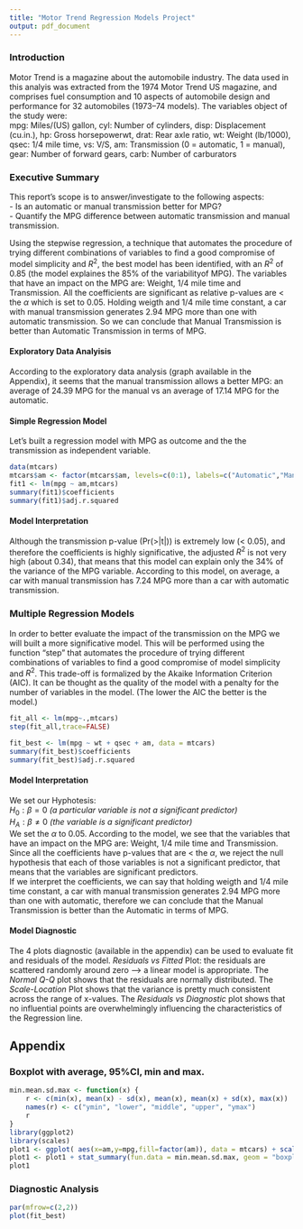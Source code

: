 ```yaml
---
title: "Motor Trend Regression Models Project"
output: pdf_document
---
```


### Introduction
Motor Trend is a magazine about the automobile industry. The data used in this analyis was extracted from the 1974 Motor Trend US magazine, and comprises fuel consumption and 10 aspects of automobile design and performance for 32 automobiles (1973–74 models).
The variables object of the study were:  
mpg: Miles/(US) gallon, cyl: Number of cylinders, disp: Displacement (cu.in.), hp: Gross horsepowerwt, drat: Rear axle ratio, wt: Weight (lb/1000), qsec: 1/4 mile time, vs: V/S, am: Transmission (0 = automatic, 1 = manual), gear: Number of forward gears, carb: Number of carburators  

### Executive Summary
This report's scope is to answer/investigate to the following aspects:  
- Is an automatic or manual transmission better for MPG?  
- Quantify the MPG difference between automatic transmission and manual transmission.

Using the stepwise regression, a technique that automates the procedure of trying different combinations of variables to find a good compromise of model simplicity and $R^2$, the best model has been identified, with an $R^2$ of 0.85 (the model explaines the 85% of the variabilityof MPG). The variables that have an impact on the MPG are: Weight, 1/4 mile time and Transmission. All the coefficients are significant as relative p-values are < the $\alpha$ which is set to 0.05.
Holding weigth and 1/4 mile time constant, a car with manual transmission generates 2.94 MPG more than one with automatic transmission. So we can conclude that Manual Transmission is better than Automatic Transmission in terms of MPG.

#### Exploratory Data Analyisis
According to the exploratory data analysis (graph available in the Appendix), it seems that the manual transmission allows a better MPG: an average of 24.39 MPG for the manual vs an average of 17.14 MPG for the automatic. 

#### Simple Regression Model
Let's built a regression model with MPG as outcome and the the transmission as independent variable.
```r
data(mtcars)
mtcars$am <- factor(mtcars$am, levels=c(0:1), labels=c("Automatic","Manual"))
fit1 <- lm(mpg ~ am,mtcars)
summary(fit1)$coefficients
summary(fit1)$adj.r.squared
```

#### Model Interpretation
Although the transmission p-value (Pr(>|t|)) is extremely low (< 0.05), and therefore the coefficients is highly significative, the adjusted $R^2$ is not very high (about 0.34), that means that this model can explain only the 34% of the variance of the MPG variable. According to this model, on average, a car with manual transmission has 7.24 MPG more than a car with automatic transmission.


### Multiple Regression Models
In order to better evaluate the impact of the transmission on the MPG we will built a more significative model. This will be performed using the function "step" that automates the procedure of trying different combinations of variables to find a good compromise of model simplicity and $R^2$.
This trade-off is formalized by the Akaike Information Criterion (AIC). It can be thought as the quality of the model with a penalty for the number of variables in the model. (The lower the AIC the better is the model.)
```r
fit_all <- lm(mpg~.,mtcars)
step(fit_all,trace=FALSE)
```

```r
fit_best <- lm(mpg ~ wt + qsec + am, data = mtcars)
summary(fit_best)$coefficients
summary(fit_best)$adj.r.squared
```

#### Model Interpretation
We set our Hyphotesis:   
$H_{0}: \beta = 0$  *(a particular variable is not a significant predictor)*  
$H_{A}: \beta \neq 0$  *(the variable is a significant predictor)*  
We set the $\alpha$ to 0.05.
According to the model, we see that the variables that have an impact on the MPG are: Weight, 1/4 mile time and Transmission. Since all the coefficients have p-values that are < the $\alpha$, we reject the null hypothesis that each of those variables is not a significant predictor, that means that the variables are significant predictors.  
If we interpret the coefficients, we can say that holding weigth and 1/4 mile time constant, a car with manual transmission generates 2.94 MPG more than one with automatic, therefore we can conclude that the Manual Transmission is better than the Automatic in terms of MPG.
 
#### Model Diagnostic
The 4 plots diagnostic (available in the appendix) can be used to evaluate fit and residuals of the model. *Residuals vs Fitted* Plot: the residuals are scattered randomly around zero --> a linear model is appropriate. The *Normal Q-Q* plot shows that the residuals are normally distributed. The *Scale-Location* Plot shows that the variance is pretty much consistent across the range of x-values. The *Residuals vs Diagnostic* plot shows that no influential points are  overwhelmingly influencing the characteristics of the Regression line. 

\newpage  

## Appendix

### Boxplot with average, 95%CI, min and max.

```r
min.mean.sd.max <- function(x) {
    r <- c(min(x), mean(x) - sd(x), mean(x), mean(x) + sd(x), max(x))
    names(r) <- c("ymin", "lower", "middle", "upper", "ymax")
    r
}
library(ggplot2)
library(scales)
plot1 <- ggplot( aes(x=am,y=mpg,fill=factor(am)), data = mtcars) + scale_fill_manual(values = alpha(c("tan", "tan4"))) + theme_bw()
plot1 <- plot1 + stat_summary(fun.data = min.mean.sd.max, geom = "boxplot")  +geom_jitter(position=position_jitter(width=.2), size=3) 
plot1
```


### Diagnostic Analysis  

```r
par(mfrow=c(2,2))
plot(fit_best)
```
